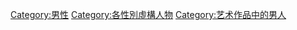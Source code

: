 
[[Category:男性|Category:男性]] 
[[Category:各性別虛構人物|Category:各性別虛構人物]]
[[Category:艺术作品中的男人|Category:艺术作品中的男人]]